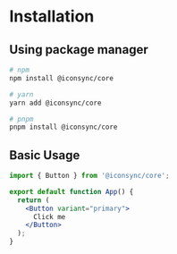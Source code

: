 # Installation

## Using package manager

```bash
# npm
npm install @iconsync/core

# yarn
yarn add @iconsync/core

# pnpm
pnpm install @iconsync/core
```

## Basic Usage

```jsx
import { Button } from '@iconsync/core';

export default function App() {
  return (
    <Button variant="primary">
      Click me
    </Button>
  );
}
```
